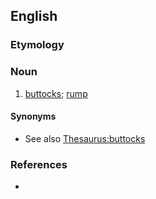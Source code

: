 ==English==

===Etymology===
{{unk}}

===Noun===
{{en-plural noun}}

# {{lb|en|UK|dialect}} [[buttocks]]; [[rump]]

====Synonyms====
* See also [[Thesaurus:buttocks]]

===References===
* {{R:Websters}}